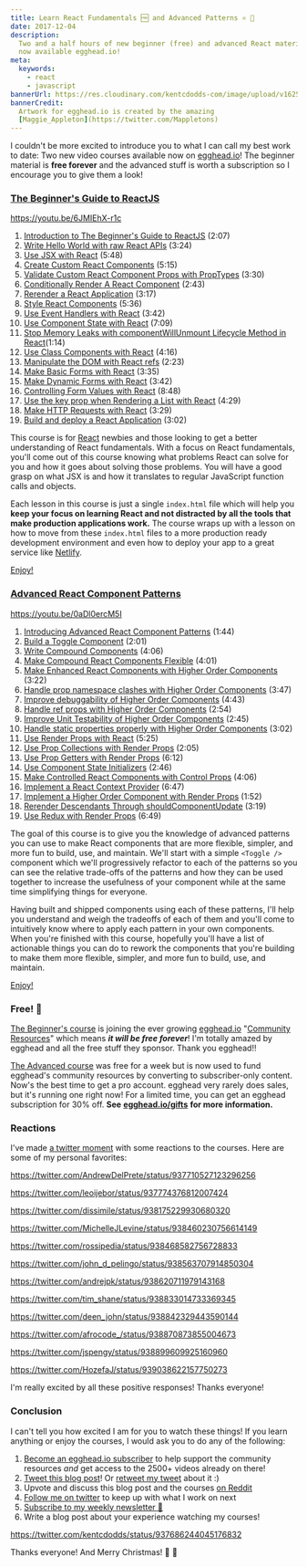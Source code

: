 ```yaml
---
title: Learn React Fundamentals 🆓 and Advanced Patterns ⚛️ 🎁
date: 2017-12-04
description:
  Two and a half hours of new beginner (free) and advanced React material are
  now available egghead.io!
meta:
  keywords:
    - react
    - javascript
bannerUrl: https://res.cloudinary.com/kentcdodds-com/image/upload/v1625033084/kentcdodds.com/content/blog/learn-react-fundamentals-and-advanced-patterns/banner.png
bannerCredit:
  Artwork for egghead.io is created by the amazing
  [Maggie_Appleton](https://twitter.com/Mappletons)
---
```


I couldn't be more excited to introduce you to what I can call my best work to
date: Two new video courses available now on [egghead.io](http://egghead.io)!
The beginner material is **free forever** and the advanced stuff is worth a
subscription so I encourage you to give them a look!

### [The Beginner's Guide to ReactJS](https://egghead.io/courses/the-beginner-s-guide-to-reactjs)

https://youtu.be/6JMIEhX-r1c

1.  [Introduction to The Beginner's Guide to ReactJS](https://egghead.io/lessons/react-introduction-to-the-beginner-s-guide-to-reactjs)
    (2:07)
2.  [Write Hello World with raw React APIs](https://egghead.io/lessons/react-write-hello-world-with-raw-react-apis)
    (3:24)
3.  [Use JSX with React](https://egghead.io/lessons/react-use-jsx-with-react)
    (5:48)
4.  [Create Custom React Components](https://egghead.io/lessons/react-create-custom-react-components)
    (5:15)
5.  [Validate Custom React Component Props with PropTypes](https://egghead.io/lessons/react-validate-custom-react-component-props-with-proptypes)
    (3:30)
6.  [Conditionally Render A React Component](https://egghead.io/lessons/egghead-conditionally-render-a-react-component)
    (2:43)
7.  [Rerender a React Application](https://egghead.io/lessons/react-rerender-a-react-application)
    (3:17)
8.  [Style React Components](https://egghead.io/lessons/react-style-react-components)
    (5:36)
9.  [Use Event Handlers with React](https://egghead.io/lessons/egghead-use-event-handlers-with-react)
    (3:42)
10. [Use Component State with React](https://egghead.io/lessons/react-use-component-state-with-react)
    (7:09)
11. [Stop Memory Leaks with componentWillUnmount Lifecycle Method in React](https://egghead.io/lessons/react-stop-memory-leaks-with-componentwillunmount-lifecycle-method-in-react)(1:14)
12. [Use Class Components with React](https://egghead.io/lessons/egghead-use-class-components-with-react)
    (4:16)
13. [Manipulate the DOM with React refs](https://egghead.io/lessons/egghead-manipulate-the-dom-with-react-refs)
    (2:23)
14. [Make Basic Forms with React](https://egghead.io/lessons/egghead-make-basic-forms-with-react)
    (3:35)
15. [Make Dynamic Forms with React](https://egghead.io/lessons/egghead-make-dynamic-forms-with-react)
    (3:42)
16. [Controlling Form Values with React](https://egghead.io/lessons/egghead-controlling-form-values-with-react)
    (8:48)
17. [Use the key prop when Rendering a List with React](https://egghead.io/lessons/egghead-use-the-key-prop-when-rendering-a-list-with-react)
    (4:29)
18. [Make HTTP Requests with React](https://egghead.io/lessons/egghead-make-http-requests-with-react)
    (3:29)
19. [Build and deploy a React Application](https://egghead.io/lessons/egghead-build-and-deploy-a-react-application)
    (3:02)

This course is for [React](https://reactjs.org) newbies and those looking to get
a better understanding of React fundamentals. With a focus on React
fundamentals, you'll come out of this course knowing what problems React can
solve for you and how it goes about solving those problems. You will have a good
grasp on what JSX is and how it translates to regular JavaScript function calls
and objects.

Each lesson in this course is just a single `index.html` file which will help
you **keep your focus on learning React and not distracted by all the tools that
make production applications work.** The course wraps up with a lesson on how to
move from these `index.html` files to a more production ready development
environment and even how to deploy your app to a great service like
[Netlify](https://www.netlify.com).

[Enjoy!](https://egghead.io/courses/the-beginner-s-guide-to-reactjs)

### [Advanced React Component Patterns](https://egghead.io/courses/advanced-react-component-patterns)

https://youtu.be/0aDl0ercM5I

1.  [Introducing Advanced React Component Patterns](https://egghead.io/lessons/react-introducing-advanced-react-component-patterns)
    (1:44)
2.  [Build a Toggle Component](https://egghead.io/lessons/react-build-a-toggle-component)
    (2:01)
3.  [Write Compound Components](https://egghead.io/lessons/react-write-compound-components)
    (4:06)
4.  [Make Compound React Components Flexible](https://egghead.io/lessons/react-make-compound-react-components-flexible)
    (4:01)
5.  [Make Enhanced React Components with Higher Order Components](https://egghead.io/lessons/react-make-enhanced-react-components-with-higher-order-components)
    (3:22)
6.  [Handle prop namespace clashes with Higher Order Components](https://egghead.io/lessons/react-handle-prop-namespace-clashes-with-higher-order-components)
    (3:47)
7.  [Improve debuggability of Higher Order Components](https://egghead.io/lessons/react-improve-debuggability-of-higher-order-components)
    (4:43)
8.  [Handle ref props with Higher Order Components](https://egghead.io/lessons/react-handle-ref-props-with-higher-order-components)
    (2:54)
9.  [Improve Unit Testability of Higher Order Components](https://egghead.io/lessons/react-improve-unit-testability-of-higher-order-components)
    (2:45)
10. [Handle static properties properly with Higher Order Components](https://egghead.io/lessons/react-handle-static-properties-properly-with-higher-order-components)
    (3:02)
11. [Use Render Props with React](https://egghead.io/lessons/react-use-render-props-with-react)
    (5:25)
12. [Use Prop Collections with Render Props](https://egghead.io/lessons/react-use-prop-collections-with-render-props)
    (2:05)
13. [Use Prop Getters with Render Props](https://egghead.io/lessons/react-use-prop-getters-with-render-props)
    (6:12)
14. [Use Component State Initializers](https://egghead.io/lessons/react-use-component-state-initializers)
    (2:46)
15. [Make Controlled React Components with Control Props](https://egghead.io/lessons/react-make-controlled-react-components-with-control-props)
    (4:06)
16. [Implement a React Context Provider](https://egghead.io/lessons/react-implement-a-react-context-provider)
    (6:47)
17. [Implement a Higher Order Component with Render Props](https://egghead.io/lessons/react-implement-a-higher-order-component-with-render-props)
    (1:52)
18. [Rerender Descendants Through shouldComponentUpdate](https://egghead.io/lessons/react-rerender-descendants-through-shouldcomponentupdate)
    (3:19)
19. [Use Redux with Render Props](https://egghead.io/lessons/react-use-redux-with-render-props)
    (6:49)

The goal of this course is to give you the knowledge of advanced patterns you
can use to make React components that are more flexible, simpler, and more fun
to build, use, and maintain. We'll start with a simple `<Toggle />` component
which we'll progressively refactor to each of the patterns so you can see the
relative trade-offs of the patterns and how they can be used together to
increase the usefulness of your component while at the same time simplifying
things for everyone.

Having built and shipped components using each of these patterns, I'll help you
understand and weigh the tradeoffs of each of them and you'll come to
intuitively know where to apply each pattern in your own components. When you're
finished with this course, hopefully you'll have a list of actionable things you
can do to rework the components that you're building to make them more flexible,
simpler, and more fun to build, use, and maintain.

[Enjoy!](https://egghead.io/courses/advanced-react-component-patterns)

### Free! 🤑

[The Beginner's course](https://egghead.io/courses/the-beginner-s-guide-to-reactjs)
is joining the ever growing [egghead.io](http://egghead.io)
"[Community Resources](https://egghead.io/community/resources)" which means
**_it will be free forever_**! I'm totally amazed by egghead and all the free
stuff they sponsor. Thank you egghead!!

[The Advanced course](https://egghead.io/courses/advanced-react-component-patterns)
was free for a week but is now used to fund egghead's community resources by
converting to subscriber-only content. Now's the best time to get a pro account.
egghead very rarely does sales, but it's running one right now! For a limited
time, you can get an egghead subscription for 30% off. **See**
[**egghead.io/gifts**](https://egghead.io/gifts) **for more information.**

### Reactions

I've made [a twitter moment](https://twitter.com/i/moments/939148994017509376)
with some reactions to the courses. Here are some of my personal favorites:

https://twitter.com/AndrewDelPrete/status/937710527123296256

https://twitter.com/leoijebor/status/937774376812007424

https://twitter.com/dissimile/status/938175229930680320

https://twitter.com/MichelleJLevine/status/938460230756614149

https://twitter.com/rossipedia/status/938468582756728833

https://twitter.com/john_d_pelingo/status/938563707914850304

https://twitter.com/andrejpk/status/938620711979143168

https://twitter.com/tim_shane/status/938833014733369345

https://twitter.com/deen_john/status/938842329443590144

https://twitter.com/afrocode_/status/938870873855004673

https://twitter.com/jspengy/status/938899609925160960

https://twitter.com/HozefaJ/status/939038622157750273

I'm really excited by all these positive responses! Thanks everyone!

### Conclusion

I can't tell you how excited I am for you to watch these things! If you learn
anything or enjoy the courses, I would ask you to do any of the following:

1.  [Become an egghead.io subscriber](https://egghead.io/pricing) to help
    support the community resources _and_ get access to the 2500+ videos already
    on there!
2.  [Tweet this blog post](https://twitter.com/intent/tweet?text=🎁⚛️%20“Learn%20React%20Fundamentals%20and%20Advanced%20Patterns”%20by%20@kentcdodds%20https://kentcdodds.com/blog/learn-react-fundamentals-and-advanced-patterns%20🎁⚛️)!
    Or
    [retweet my tweet](https://twitter.com/kentcdodds/status/937686244045176832)
    about it :)
3.  Upvote and discuss this blog post and the courses
    [on Reddit](https://www.reddit.com/r/reactjs/comments/7hq91g/learn_react_fundamentals_and_advanced_patterns)
4.  [Follow me on twitter](https://twitter.com/kentcdodds) to keep up with what
    I work on next
5.  [Subscribe to my weekly newsletter 💌](http://kcd.im/news)
6.  Write a blog post about your experience watching my courses!

https://twitter.com/kentcdodds/status/937686244045176832

Thanks everyone! And Merry Christmas! 🎁 🎄
